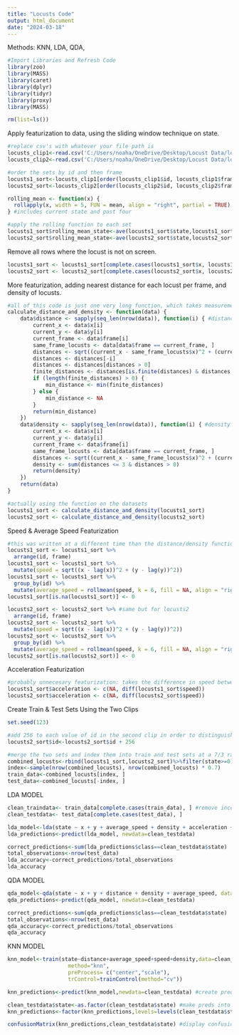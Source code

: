 ```yaml
---
title: "Locusts Code"
output: html_document
date: "2024-03-18"
---
```

Methods: KNN, LDA, QDA,

```r
#Import Libraries and Refresh Code
library(zoo)
library(MASS)
library(caret)
library(dplyr)
library(tidyr)
library(proxy) 
library(MASS)

rm(list=ls())
```

Apply featurization to data, using the sliding window technique on state.
```r
#replace csv's with whatever your file path is
locusts_clip1<-read.csv('C:/Users/noaha/OneDrive/Desktop/Locust Data/locusts_clip1.csv')
locusts_clip2<-read.csv('C:/Users/noaha/OneDrive/Desktop/Locust Data/locusts_clip2.csv')

#order the sets by id and then frame
locusts1_sort<-locusts_clip1[order(locusts_clip1$id, locusts_clip1$frame),]
locusts2_sort<-locusts_clip2[order(locusts_clip2$id, locusts_clip2$frame),]

rolling_mean <- function(x) {
  rollapply(x, width = 5, FUN = mean, align = "right", partial = TRUE)
} #includes current state and past four

#apply the rolling function to each set
locusts1_sort$rolling_mean_state<-ave(locusts1_sort$state,locusts1_sort$id,FUN =rolling_mean)
locusts2_sort$rolling_mean_state<-ave(locusts2_sort$state,locusts2_sort$id,FUN =rolling_mean)
```

Remove all rows where the locust is not on screen.
```r
locusts1_sort <- locusts1_sort[complete.cases(locusts1_sort$x, locusts1_sort$y), ]
locusts2_sort <- locusts2_sort[complete.cases(locusts2_sort$x, locusts2_sort$y), ]
```

More featurization, adding nearest distance for each locust per frame, and density of locusts.
```r
#all of this code is just one very long function, which takes measurements of all locusts in a certain frame and computes the distance between all of them to measure closeness and density, it is also coded to take any dataset so long as it has all needed variables, and can be used for either clip.
calculate_distance_and_density <- function(data) {
    data$distance <- sapply(seq_len(nrow(data)), function(i) { #distance calculations
        current_x <- data$x[i]
        current_y <- data$y[i]
        current_frame <- data$frame[i]
        same_frame_locusts <- data[data$frame == current_frame, ]
        distances <- sqrt((current_x - same_frame_locusts$x)^2 + (current_y - same_frame_locusts$y)^2)
        distances <- distances[-i]
        distances <- distances[distances > 0]
        finite_distances <- distances[is.finite(distances) & distances > 0]
        if (length(finite_distances) > 0) {
            min_distance <- min(finite_distances)
        } else {
            min_distance <- NA
        }
        return(min_distance)
    })
    data$density <- sapply(seq_len(nrow(data)), function(i) { #density calculations
        current_x <- data$x[i]
        current_y <- data$y[i]
        current_frame <- data$frame[i]
        same_frame_locusts <- data[data$frame == current_frame, ]
        distances <- sqrt((current_x - same_frame_locusts$x)^2 + (current_y - same_frame_locusts$y)^2)
        density <- sum(distances <= 3 & distances > 0)
        return(density)
    })
    return(data)
}

#actually using the function on the datasets
locusts1_sort <- calculate_distance_and_density(locusts1_sort)
locusts2_sort <- calculate_distance_and_density(locusts2_sort)
```

Speed & Average Speed Featurization
```r
#this was written at a different time than the distance/density function, so the approach is a bit different. not using functions, but rather mutating data individually to append variables. (note: speed is a measure of the difference in position between two consecutive frames)
locusts1_sort <- locusts1_sort %>%
  arrange(id, frame)
locusts1_sort <- locusts1_sort %>%
  mutate(speed = sqrt((x - lag(x))^2 + (y - lag(y))^2))
locusts1_sort <- locusts1_sort %>%
  group_by(id) %>%
  mutate(average_speed = rollmean(speed, k = 6, fill = NA, align = "right"))
locusts1_sort[is.na(locusts1_sort)] <- 0

locusts2_sort <- locusts2_sort %>% #same but for locusts2
  arrange(id, frame)
locusts2_sort <- locusts2_sort %>%
  mutate(speed = sqrt((x - lag(x))^2 + (y - lag(y))^2))
locusts2_sort <- locusts2_sort %>%
  group_by(id) %>%
  mutate(average_speed = rollmean(speed, k = 6, fill = NA, align = "right"))
locusts2_sort[is.na(locusts2_sort)] <- 0
```

Acceleration Featurization
```r
#probably unnecesary featurization: takes the difference in speed between consecutive frames.
locusts1_sort$acceleration <- c(NA, diff(locusts1_sort$speed))
locusts2_sort$acceleration <- c(NA, diff(locusts2_sort$speed))
```

Create Train & Test Sets Using the Two Clips
```r
set.seed(123)

#add 256 to each value of id in the second clip in order to distinguish locusts
locusts2_sort$id<-locusts2_sort$id + 256

#merge the two sets and index them into train and test sets at a 7/3 ratio.
combined_locusts<-rbind(locusts1_sort,locusts2_sort)%>%filter(state>=0)
index<-sample(nrow(combined_locusts), nrow(combined_locusts) * 0.7)
train_data<-combined_locusts[index, ]
test_data<-combined_locusts[-index, ]
```

LDA MODEL
```r
clean_traindata<- train_data[complete.cases(train_data), ] #remove incomplete observations
clean_testdata<- test_data[complete.cases(test_data), ]

lda_model<-lda(state ~ x + y + average_speed + density + acceleration + distance, data=clean_traindata)
lda_predictions<-predict(lda_model, newdata=clean_testdata)

correct_predictions<-sum(lda_predictions$class==clean_testdata$state)
total_observations<-nrow(test_data)
lda_accuracy<-correct_predictions/total_observations
lda_accuracy
```
QDA MODEL
```r
qda_model<-qda(state ~ x + y + distance + density + average_speed, data=clean_traindata)
qda_predictions<-predict(qda_model, newdata=clean_testdata)

correct_predictions<-sum(qda_predictions$class==clean_testdata$state)
total_observations<-nrow(test_data)
qda_accuracy<-correct_predictions/total_observations
qda_accuracy
```

KNN MODEL
```r
knn_model<-train(state~distance+average_speed+speed+density,data=clean_traindata, #create KNN model
                   method="knn", 
                   preProcess= c("center","scale"),
                   trControl=trainControl(method="cv"))

knn_predictions<-predict(knn_model,newdata=clean_testdata) #create preds

clean_testdata$state<-as.factor(clean_testdata$state) #make preds into factors because r is mean
knn_predictions<-factor(knn_predictions,levels=levels(clean_testdata$state))

confusionMatrix(knn_predictions,clean_testdata$state) #display confusion matrix
```